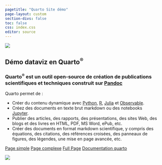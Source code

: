 ```yaml
---
pagetitle: "Quarto Site démo"
page-layout: custom
section-divs: false
toc: false
css: index.css
editor: source
---
```


::: {.hero-banner}

::: {.hero-image .hero-image-left}
![](images/hero_left.png)
:::

::: {.content-block}

# Démo dataviz en Quarto^[®]{.trademark}^

### Quarto^[®]{.trademark}^ est un outil open-source de création de publications scientifiques et techniques construit sur [Pandoc](https://pandoc.org)

Quarto permet de :

- Créer du contenu dynamique avec [Python](https://quarto.org/docs/computations/python.html), [R](https://quarto.org/docs/computations/r.html), [Julia](https://quarto.org/docs/computations/julia.html) et [Observable](https://quarto.org/docs/computations/ojs.html). 
- Créez des documents en texte brut markdown ou des notebooks [Jupyter](https://jupyter.org/).
- Publier des articles, des rapports, des présentations, des sites Web, des blogs et des livres en HTML, PDF, MS Word, ePub, etc.
- Créer des documents en format markdown scientifique, y compris des équations, des citations, des références croisées, des panneaux de figures, des légendes, une mise en page avancée, etc.

::: {.hero-buttons}
[Page simple](page_simple.qmd){.btn-action-primary .btn-action .btn .btn-success .btn-lg role="button"}
[Page complexe](page_complex.qmd){.btn-action-primary .btn-action .btn .btn-success .btn-lg role="button"}
[Full Page](/fullpage/){.btn-action-primary .btn-action .btn .btn-success .btn-lg role="button"}
[Documentation quarto](https://quarto.org/){#btn-guide .btn-action .btn .btn-info .btn-lg role="button"}

::: 

:::

::: {.hero-image .hero-image-right}
![](images/hero_right.png)
:::

:::